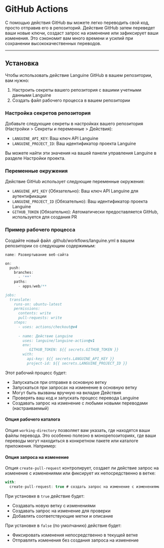 # GitHub Actions

С помощью действия GitHub вы можете легко переводить свой код, просто отправив его в репозиторий. Действие GitHub затем переведет ваши новые ключи, создаст запрос на изменение или зафиксирует ваши изменения.
Это сэкономит вам много времени и усилий при сохранении высококачественных переводов.

---

## Установка

Чтобы использовать действие Languine GitHub в вашем репозитории, вам нужно:

1. Настроить секреты вашего репозитория с вашими учетными данными Languine
2. Создать файл рабочего процесса в вашем репозитории

### Настройка секретов репозитория

Добавьте следующие секреты в настройках вашего репозитория (Настройки > Секреты и переменные > Действия):

- `LANGUINE_API_KEY`: Ваш ключ API Languine
- `LANGUINE_PROJECT_ID`: Ваш идентификатор проекта Languine

Вы можете найти эти значения на вашей панели управления Languine в разделе Настройки проекта.



### Переменные окружения

Действие GitHub использует следующие переменные окружения:
- `LANGUINE_API_KEY` (Обязательно): Ваш ключ API Languine для аутентификации
- `LANGUINE_PROJECT_ID` (Обязательно): Ваш идентификатор проекта Languine 
- `GITHUB_TOKEN` (Обязательно): Автоматически предоставляется GitHub, используется для создания PR

### Пример рабочего процесса

Создайте новый файл .github/workflows/languine.yml в вашем репозитории со следующим содержимым:

```ts title=".github/workflows/release.yml"
name: Развертывание веб-сайта

on:
  push:
    branches:
      - '**'
    paths:
      - apps/web/**

jobs:
  translate:
    runs-on: ubuntu-latest
    permissions:
      contents: write
      pull-requests: write
    steps:
      - uses: actions/checkout@v4
      
      - name: Действие Languine
        uses: languine/languine-action@v1
        env:
           GITHUB_TOKEN: ${{ secrets.GITHUB_TOKEN }}
        with:
          api-key: ${{ secrets.LANGUINE_API_KEY }}
          project-id: ${{ secrets.LANGUINE_PROJECT_ID }}
```
 
 Этот рабочий процесс будет:
- Запускаться при отправке в основную ветку
- Запускаться при запросах на изменение в основную ветку
- Могут быть вызваны вручную на вкладке Действия
- Проверять ваш код и запускать процесс перевода Languine
- Создавать запрос на изменение с любыми новыми переводами (настраиваемый)

#### Опция рабочего каталога

Опция `working-directory` позволяет вам указать, где находятся ваши файлы перевода. Это особенно полезно в монорепозиториях, где ваши переводы могут находиться в конкретном пакете или каталоге приложения. Например:

#### Опция запроса на изменение

Опция `create-pull-request` контролирует, создает ли действие запрос на изменение с изменениями или фиксирует их непосредственно в ветке:

```typescript title=".github/workflows/languine.yml"
with:
  create-pull-request: true # создать запрос на изменение с изменениями
```

При установке в `true` действие будет:
- Создавать новую ветку с изменениями
- Создавать запрос на изменение для проверки
- Добавлять соответствующие метки и описание

При установке в `false` (по умолчанию) действие будет:
- Фиксировать изменения непосредственно в текущей ветке
- Отправлять изменения без создания запроса на изменение